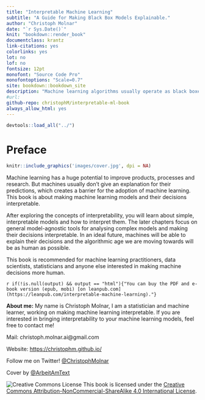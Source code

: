 ```yaml
---
title: "Interpretable Machine Learning"
subtitle: "A Guide for Making Black Box Models Explainable."
author: "Christoph Molnar"
date: "`r Sys.Date()`"
knit: "bookdown::render_book"
documentclass: krantz
link-citations: yes
colorlinks: yes
lot: no
lof: no
fontsize: 12pt
monofont: "Source Code Pro"
monofontoptions: "Scale=0.7"
site: bookdown::bookdown_site
description: "Machine learning algorithms usually operate as black boxes and it is unclear how they derived a certain decision. This book is a guide for practitioners on how to make machine learning decisions more interpretable."
#url:
github-repo: christophM/interpretable-ml-book
always_allow_html: yes
---
```

```r
devtools::load_all("../")
```


# Preface {-}
```r
knitr::include_graphics('images/cover.jpg', dpi = NA)
```

Machine learning has a huge potential to improve products, processes and research. But machines usually don’t give an explanation for their predictions, which creates a barrier for the adoption of machine learning. This book is about making machine learning models and their decisions interpretable.

After exploring the concepts of interpretability, you will learn about simple, interpretable models and how to interpret them. The later chapters focus on general model-agnostic tools for analysing complex models and making their decisions interpretable. In an ideal future, machines will be able to explain their decisions and the algorithmic age we are moving towards will be as human as possible.

This book is recommended for machine learning practitioners, data scientists, statisticians and anyone else interested in making machine decisions more human.

`r if(!is.null(output) && output == "html"){"You can buy the PDF and e-book version (epub, mobi) [on leanpub.com](https://leanpub.com/interpretable-machine-learning)."}`

**About me:** My name is Christoph Molnar, I am a statistician and machine learner, working on making machine learning interpretable.
If you are interested in bringing interpretability to your machine learning models, feel free to contact me!

Mail: christoph.molnar.ai@gmail.com

Website: [https://christophm.github.io/](https://christophm.github.io/)

Follow me on Twitter! [\@ChristophMolnar](https://twitter.com/ChristophMolnar)

Cover by [\@ArbeitAmText](https://twitter.com/ArbeitAmText)


 ![Creative Commons License](images/by-nc-sa.png)
This book is licensed under the [Creative Commons Attribution-NonCommercial-ShareAlike 4.0 International License](http://creativecommons.org/licenses/by-nc-sa/4.0/).
